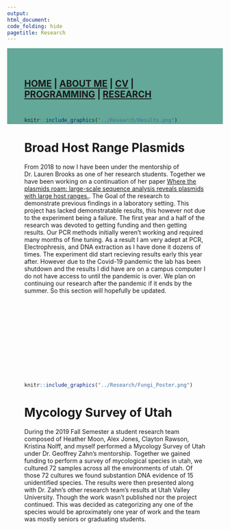 ---
output: 
html_document:
code_folding: hide
pagetitle: Research
---
<style type="text/css">
.main-container {
  max-width: 1800px;
  margin-left: auto;
  margin-right: auto;
}
</style>

<style>
div.blue { background-color:#63a898; border-radius: 5px; padding: 20px;}
</style>
<div class = "blue">



<style>
div.blue { background-color:#63a898; border-radius: 0px; padding: 20px;}
</style>
<div class = "blue">


## [HOME](http://MurderousPolyhedron.github.io/) | [ABOUT ME](http://MurderousPolyhedron.github.io/About_Me/) | [CV](http://MurderousPolyhedron.github.io/CV/) | [PROGRAMMING](http://MurderousPolyhedron.github.io/Programming/) | [RESEARCH](http://MurderousPolyhedron.github.io/Research/) 


<div style= "float:right;position: relative;top:10px">
```{r, out.width = "600px",echo=FALSE}
knitr::include_graphics("../Research/Results.png")
```

# Broad Host Range Plasmids

From 2018 to now I have been under the mentorship of Dr. Lauren Brooks as one of her research students. Together we have been working on a continuation of her paper [Where the plasmids roam: large-scale sequence analysis reveals plasmids with large host ranges.](https://www.ncbi.nlm.nih.gov/pmc/articles/PMC6412061/). The Goal of the research to demonstrate previous findings in a laboratory setting. This project has lacked demonstratable results, this however not due to the experiment being a failure. The first year and a half of the research was devoted to getting funding and then getting results. Our PCR methods initially weren't working and required many months of fine tuning. As a result I am very adept at PCR, Electrophresis, and DNA extraction as I have done it dozens of times. The experiment did start recieving results early this year after. However due to the Covid-19 pandemic the lab has been shutdown and the results I did have are on a campus computer I do not have access to until the pandemic is over. We plan on continuing our research after the pandemic if it ends by the summer. So this section will hopefully be updated.

<br><br><br><br><br><br><br><br><br>

<div style= "float:right;position: relative;top:10px">
```{r, out.width = "600px",echo=FALSE}
knitr::include_graphics("../Research/Fungi_Poster.png")
```

# Mycology Survey of Utah

During the 2019 Fall Semester a student research team composed of Heather Moon, Alex Jones, Clayton Rawson, Kristina Nolff, and myself performed a Mycology Survey of Utah under Dr. Geoffrey Zahn's mentorship. Together we gained funding to perform a survey of mycological species in utah, we cultured 72 samples across all the environments of utah. Of those 72 cultures we found substantion DNA evidence of 15 unidentified species. The results were then presented along with Dr. Zahn's other research team's results at Utah Valley University. Though the work wasn't published nor the project continued. This was decided as categorizing any one of the species would be aproximately one year of work and the team was mostly seniors or graduating students.

<br><br><br><br><br><br><br><br><br>
<br><br><br><br><br><br><br><br><br>
<br><br><br><br><br><br><br><br><br>


